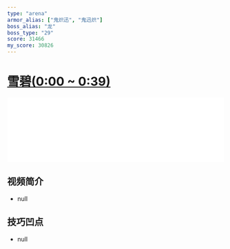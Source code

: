 ```yaml
---
type: "arena"
armor_alias: ["鬼炽迅", "鬼迅炽"]
boss_alias: "龙"
boss_type: "29"
score: 31466
my_score: 30826
---
```


# [雪碧(0:00 ~ 0:39)](https://www.bilibili.com/video/BV1DV411k7eL)

<iframe
  src="//player.bilibili.com/player.html?aid=413151870&bvid=BV1DV411k7eL&cid=192756522&page=1"
  scrolling="no"
  border="0"
  frameborder="no"
  framespacing="0"
  allowfullscreen
  width="100%"
></iframe>

## 视频简介

- null

## 技巧凹点

- null
